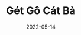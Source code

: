 ---
slug: "/get-go-cat-ba"
cover: "./20220514_112203.jpg"
date: "2022-05-14"
title: "Gét Gô Cát Bà"
areas:
  - One day you'll leave this world behind so live a life you will remember.
---